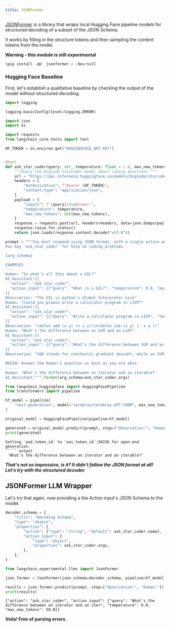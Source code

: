 ```yaml
---
title: JSONFormer
---
```


[JSONFormer](https://github.com/1rgs/jsonformer) is a library that wraps local Hugging Face pipeline models for structured decoding of a subset of the JSON Schema.

It works by filling in the structure tokens and then sampling the content tokens from the model.

**Warning - this module is still experimental**

```python
%pip install -qU  jsonformer > /dev/null
```

### Hugging Face Baseline

First, let's establish a qualitative baseline by checking the output of the model without structured decoding.

```python
import logging

logging.basicConfig(level=logging.ERROR)
```

```python
import json
import os

import requests
from langchain_core.tools import tool

HF_TOKEN = os.environ.get("HUGGINGFACE_API_KEY")


@tool
def ask_star_coder(query: str, temperature: float = 1.0, max_new_tokens: float = 250):
    """Query the BigCode StarCoder model about coding questions."""
    url = "https://api-inference.huggingface.co/models/bigcode/starcoder"
    headers = {
        "Authorization": f"Bearer {HF_TOKEN}",
        "content-type": "application/json",
    }
    payload = {
        "inputs": f"{query}\n\nAnswer:",
        "temperature": temperature,
        "max_new_tokens": int(max_new_tokens),
    }
    response = requests.post(url, headers=headers, data=json.dumps(payload))
    response.raise_for_status()
    return json.loads(response.content.decode("utf-8"))
```

```python
prompt = """You must respond using JSON format, with a single action and single action input.
You may 'ask_star_coder' for help on coding problems.

{arg_schema}

EXAMPLES
----
Human: "So what's all this about a GIL?"
AI Assistant:{{
  "action": "ask_star_coder",
  "action_input": {{"query": "What is a GIL?", "temperature": 0.0, "max_new_tokens": 100}}"
}}
Observation: "The GIL is python's Global Interpreter Lock"
Human: "Could you please write a calculator program in LISP?"
AI Assistant:{{
  "action": "ask_star_coder",
  "action_input": {{"query": "Write a calculator program in LISP", "temperature": 0.0, "max_new_tokens": 250}}
}}
Observation: "(defun add (x y) (+ x y))\n(defun sub (x y) (- x y ))"
Human: "What's the difference between an SVM and an LLM?"
AI Assistant:{{
  "action": "ask_star_coder",
  "action_input": {{"query": "What's the difference between SGD and an SVM?", "temperature": 1.0, "max_new_tokens": 250}}
}}
Observation: "SGD stands for stochastic gradient descent, while an SVM is a Support Vector Machine."

BEGIN! Answer the Human's question as best as you are able.
------
Human: 'What's the difference between an iterator and an iterable?'
AI Assistant:""".format(arg_schema=ask_star_coder.args)
```

```python
from langchain_huggingface import HuggingFacePipeline
from transformers import pipeline

hf_model = pipeline(
    "text-generation", model="cerebras/Cerebras-GPT-590M", max_new_tokens=200
)

original_model = HuggingFacePipeline(pipeline=hf_model)

generated = original_model.predict(prompt, stop=["Observation:", "Human:"])
print(generated)
```

```output
Setting `pad_token_id` to `eos_token_id`:50256 for open-end generation.
``````output
 'What's the difference between an iterator and an iterable?'
```

***That's not so impressive, is it? It didn't follow the JSON format at all! Let's try with the structured decoder.***

## JSONFormer LLM Wrapper

Let's try that again, now providing a the Action input's JSON Schema to the model.

```python
decoder_schema = {
    "title": "Decoding Schema",
    "type": "object",
    "properties": {
        "action": {"type": "string", "default": ask_star_coder.name},
        "action_input": {
            "type": "object",
            "properties": ask_star_coder.args,
        },
    },
}
```

```python
from langchain_experimental.llms import JsonFormer

json_former = JsonFormer(json_schema=decoder_schema, pipeline=hf_model)
```

```python
results = json_former.predict(prompt, stop=["Observation:", "Human:"])
print(results)
```

```output
{"action": "ask_star_coder", "action_input": {"query": "What's the difference between an iterator and an iter", "temperature": 0.0, "max_new_tokens": 50.0}}
```

**Voila! Free of parsing errors.**

```python

```
